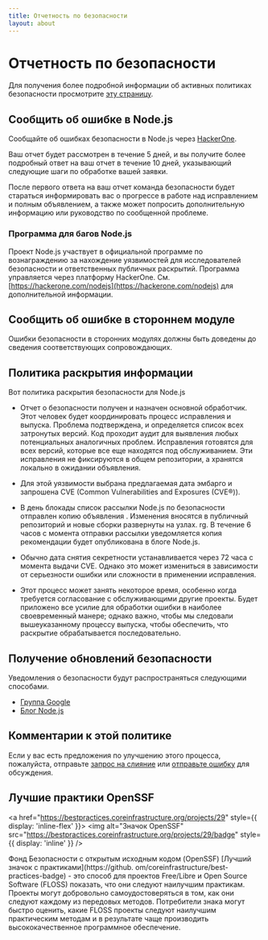 ```yaml
---
title: Отчетность по безопасности
layout: about
---
```


# Отчетность по безопасности

Для получения более подробной информации об активных политиках безопасности просмотрите [эту страницу](https://github.com/nodejs/node/security/policy).

## Сообщить об ошибке в Node.js

Сообщайте об ошибках безопасности в Node.js через [HackerOne](https://hackerone.com/nodejs).

Ваш отчет будет рассмотрен в течение 5 дней, и вы получите более подробный ответ на ваш отчет в течение 10 дней, указывающий следующие шаги по обработке вашей заявки.

После первого ответа на ваш отчет команда безопасности будет стараться информировать вас о прогрессе в работе над исправлением и полным объявлением, а также может попросить дополнительную информацию или руководство по сообщенной проблеме.

### Программа для багов Node.js

Проект Node.js участвует в официальной программе по вознаграждению за нахождение уязвимостей для исследователей безопасности и ответственных публичных раскрытий. Программа управляется через платформу HackerOne. См. [https://hackerone.com/nodejs](https://hackerone.com/nodejs) для дополнительной информации.

## Сообщить об ошибке в стороннем модуле

Ошибки безопасности в сторонних модулях должны быть доведены до сведения соответствующих
сопровождающих.

## Политика раскрытия информации

Вот политика раскрытия безопасности для Node.js

* Отчет о безопасности получен и назначен основной обработчик. Этот человек будет координировать процесс исправления и выпуска. Проблема подтверждена, и определяется список всех затронутых версий. Код проходит аудит для выявления любых потенциальных аналогичных проблем. Исправления готовятся для всех версий, которые все еще находятся под обслуживанием. Эти исправления не фиксируются в общем репозитории, а хранятся локально в ожидании объявления.

* Для этой уязвимости выбрана предлагаемая дата эмбарго и запрошена CVE (Common
  Vulnerabilities and Exposures (CVE®️)).

* В день блокады список рассылки Node.js по безопасности отправлен копию объявления
  . Изменения вносятся в публичный репозиторий и новые сборки
  развернуты на узлах. rg. В течение 6 часов с момента отправки рассылки
  уведомляется копия рекомендации будет опубликована в блоге Node.js.

* Обычно дата снятия секретности устанавливается через 72 часа с момента выдачи CVE. Однако это может измениться в зависимости от серьезности ошибки или сложности в применении исправления.

* Этот процесс может занять некоторое время, особенно когда требуется согласование с обслуживающими другие проекты. Будет приложено все усилие для обработки ошибки в наиболее своевременный манере; однако важно, чтобы мы следовали вышеуказанному процессу выпуска, чтобы обеспечить, что раскрытие обрабатывается последовательно.

## Получение обновлений безопасности

Уведомления о безопасности будут распространяться следующими способами.

* [Группа Google](https://groups.google.com/group/nodejs-sec)
* [Блог Node.js](/blog)

## Комментарии к этой политике

Если у вас есть предложения по улучшению этого процесса, пожалуйста, отправьте
[запрос на слияние](https://github.com/nodejs/nodejs.org) или
[отправьте ошибку](https://github.com/nodejs/security-wg/issues/new) для обсуждения.

## Лучшие практики OpenSSF

<a href="https://bestpractices.coreinfrastructure.org/projects/29" style={{ display: 'inline-flex' }}>
  <img alt="Значок OpenSSF" src="https://bestpractices.coreinfrastructure.org/projects/29/badge" style={{ display: 'inline' }} />
</a>

Фонд Безопасности с открытым исходным кодом (OpenSSF) \[Лучший значок с практиками]\(https://github. om/coreinfrastructure/best-practices-badge) - это способ для проектов Free/Libre и Open Source Software (FLOSS) показать, что они следуют наилучшим практикам. Проекты могут добровольно самоудостоверяться в том, как они следуют каждому из передовых методов. Потребители знака могут быстро оценить, какие FLOSS проекты следуют наилучшим практическим методам и в результате чаще производить высококачественное программное обеспечение.
